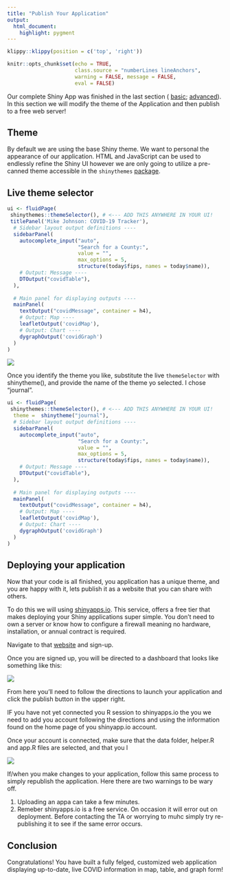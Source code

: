 ```yaml
---
title: "Publish Your Application"
output: 
  html_document:
    highlight: pygment
---
```


```r
klippy::klippy(position = c('top', 'right'))
```

```r
knitr::opts_chunk$set(echo = TRUE, 
                      class.source = "numberLines lineAnchors",
                      warning = FALSE, message = FALSE,
                      eval = FALSE)
```

Our complete Shiny App was finished in the last section ( [basic](08_shiny_tables.html); [advanced](09_autocomplete_window.html)). In this section we will modify the theme of the Application and then publish to a free web server!

## Theme

By default we are using the base Shiny theme. We want to personal the appearance of our application. HTML and JavaScript can be used to endlessly refine the Shiny UI however we are only going to utilize a pre-canned theme accessible in the `shinythemes` [package](https://rstudio.github.io/shinythemes/). 

## Live theme selector

```r
ui <- fluidPage(
 shinythemes::themeSelector(), # <--- ADD THIS ANYWHERE IN YOUR UI!
 titlePanel('Mike Johnson: COVID-19 Tracker'),
  # Sidebar layout output definitions ----
  sidebarPanel(
    autocomplete_input("auto", 
                       "Search for a County:", 
                       value = "",
                       max_options = 5,
                       structure(today$fips, names = today$name)),
    # Output: Message ----
    DTOutput("covidTable"),
  ),
  
  # Main panel for displaying outputs ----
  mainPanel(
    textOutput("covidMessage", container = h4),
    # Output: Map ----
    leafletOutput('covidMap'),
    # Output: Chart ----
    dygraphOutput('covidGraph')
  )
)
```




![](figures/theme_selector.gif)


Once you identify the theme you like, substitute the live `themeSelector` with shinytheme(), and provide the name of the theme yo selected. I chose "journal".

```r
ui <- fluidPage(
 shinythemes::themeSelector(), # <--- ADD THIS ANYWHERE IN YOUR UI!
  theme =  shinytheme("journal"),
  # Sidebar layout output definitions ----
  sidebarPanel(
    autocomplete_input("auto", 
                       "Search for a County:", 
                       value = "",
                       max_options = 5,
                       structure(today$fips, names = today$name)),
    # Output: Message ----
    DTOutput("covidTable"),
  ),
  
  # Main panel for displaying outputs ----
  mainPanel(
    textOutput("covidMessage", container = h4),
    # Output: Map ----
    leafletOutput('covidMap'),
    # Output: Chart ----
    dygraphOutput('covidGraph')
  )
)
```

## Deploying your application

Now that your code is all finished, you application has a unique theme, and you are happy with it, lets publish it as a website that you can share with others.

To do this we will using [shinyapps.io](https://www.shinyapps.io/). This service, offers a free tier that makes deploying your Shiny applications super simple. You don’t need to own a server or know how to configure a firewall meaning no hardware, installation, or annual contract is required.

Navigate to that [website](https://www.shinyapps.io/) and sign-up.

Once you are signed up, you will be directed to a dashboard that looks like something like this:

![](figures/shinyapps.png)

From here you'll need to follow the directions to launch your application and click the publish button in the upper right. 

IF you have not yet connected you R session to shinyapps.io the you we need to add you account following the directions and using the information found on the home page of you shinyapp.io account. 

Once your account is connected, make sure that the data folder, helper.R and app.R files are selected, and that you l

![](figures/deployment.gif)

If/when you make changes to your application, follow this same process to simply republish the application. Here there are two warnings to be wary off.

1. Uploading an appa can take a few minutes.
2. Remeber shinyapps.io is a free service. On occasion it will error out on deployment. Before contacting the TA or worrying to muhc simply try re-publishing it to see if the same error occurs. 


## Conclusion

Congratulations! You have built a fully felged, customized web application displaying up-to-date, live COVID information in map, table, and graph form!

